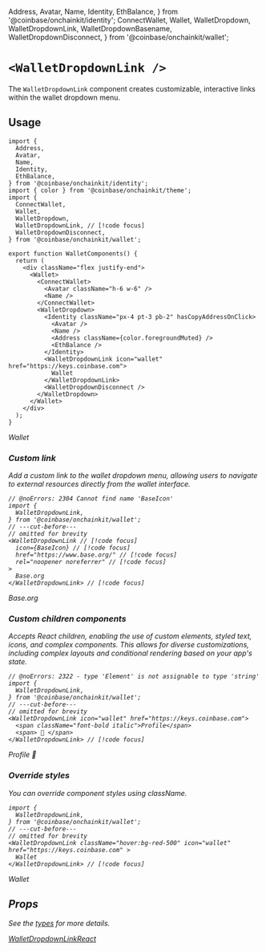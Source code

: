  Address,
  Avatar,
  Name,
  Identity,
  EthBalance,
} from '@coinbase/onchainkit/identity';
  ConnectWallet,
  Wallet,
  WalletDropdown,
  WalletDropdownLink,
  WalletDropdownBasename,
  WalletDropdownDisconnect,
} from '@coinbase/onchainkit/wallet';

# `<WalletDropdownLink />`

The `WalletDropdownLink` component creates customizable, interactive links within the wallet dropdown menu.

## Usage

```tsx twoslash
import {
  Address,
  Avatar,
  Name,
  Identity,
  EthBalance,
} from '@coinbase/onchainkit/identity';
import { color } from '@coinbase/onchainkit/theme';
import {
  ConnectWallet,
  Wallet,
  WalletDropdown,
  WalletDropdownLink, // [!code focus]
  WalletDropdownDisconnect,
} from '@coinbase/onchainkit/wallet';

export function WalletComponents() {
  return (
    <div className="flex justify-end">
      <Wallet>
        <ConnectWallet>
          <Avatar className="h-6 w-6" />
          <Name />
        </ConnectWallet>
        <WalletDropdown>
          <Identity className="px-4 pt-3 pb-2" hasCopyAddressOnClick>
            <Avatar />
            <Name />
            <Address className={color.foregroundMuted} />
            <EthBalance />
          </Identity>
          <WalletDropdownLink icon="wallet" href="https://keys.coinbase.com">
            Wallet
          </WalletDropdownLink>
          <WalletDropdownDisconnect />
        </WalletDropdown>
      </Wallet>
    </div>
  );
}
```

<WalletComponents>
  <Wallet>
    <ConnectWallet>
      <Avatar className="h-6 w-6" />
      <Name />
    </ConnectWallet>
    <WalletDropdown>
      <Identity className="px-4 pt-3 pb-2" hasCopyAddressOnClick>
        <Avatar />
        <Name />
        <Address className={color.foregroundMuted} />
        <EthBalance />
      </Identity>
      <WalletDropdownLink icon="wallet" href="https://keys.coinbase.com">
        Wallet
      </WalletDropdownLink>
      <WalletDropdownDisconnect />
    </WalletDropdown>
  </Wallet>
</WalletComponents>

### Custom link

Add a custom link to the wallet dropdown menu, allowing users to navigate to external resources directly from the wallet interface.

```tsx twoslash
// @noErrors: 2304 Cannot find name 'BaseIcon'
import {
  WalletDropdownLink,
} from '@coinbase/onchainkit/wallet';
// ---cut-before---
// omitted for brevity
<WalletDropdownLink // [!code focus]
  icon={BaseIcon} // [!code focus]
  href="https://www.base.org/" // [!code focus]
  rel="noopener noreferrer" // [!code focus]
>
  Base.org
</WalletDropdownLink> // [!code focus]
```

<WalletComponents>
  <Wallet>
    <ConnectWallet>
      <Avatar className="h-6 w-6" />
      <Name />
    </ConnectWallet>
    <WalletDropdown>
      <Identity className="px-4 pt-3 pb-2" hasCopyAddressOnClick>
        <Avatar />
        <Name />
        <Address className={color.foregroundMuted} />
        <EthBalance />
      </Identity>
      <WalletDropdownLink
        icon={walletDropdownLinkCustomBaseIconSvg}
        href="https://www.base.org/"
        rel="noopener noreferrer"
      >
        Base.org
      </WalletDropdownLink>
      <WalletDropdownDisconnect />
    </WalletDropdown>
  </Wallet>
</WalletComponents>

### Custom children components

Accepts React children, enabling the use of custom elements, styled text, icons, and complex components.
This allows for diverse customizations, including complex layouts and conditional rendering based on your app's state.

```tsx twoslash
// @noErrors: 2322 - type 'Element' is not assignable to type 'string'
import {
  WalletDropdownLink,
} from '@coinbase/onchainkit/wallet';
// ---cut-before---
// omitted for brevity
<WalletDropdownLink icon="wallet" href="https://keys.coinbase.com">
  <span className="font-bold italic">Profile</span>
  <span> 🔵 </span>
</WalletDropdownLink> // [!code focus]
```

<WalletComponents>
  <Wallet>
    <ConnectWallet>
      <Avatar className="h-6 w-6" />
      <Name />
    </ConnectWallet>
    <WalletDropdown>
      <Identity className="px-4 pt-3 pb-2" hasCopyAddressOnClick>
        <Avatar />
        <Name />
        <Address className={color.foregroundMuted} />
        <EthBalance />
      </Identity>
      <WalletDropdownLink icon="wallet" href="https://keys.coinbase.com">
        <span className="font-bold italic">Profile</span>
        <span> 🔵 </span>
      </WalletDropdownLink>
      <WalletDropdownDisconnect />
    </WalletDropdown>
  </Wallet>
</WalletComponents>

### Override styles

You can override component styles using className.

```tsx twoslash
import {
  WalletDropdownLink,
} from '@coinbase/onchainkit/wallet';
// ---cut-before---
// omitted for brevity
<WalletDropdownLink className="hover:bg-red-500" icon="wallet" href="https://keys.coinbase.com" >
  Wallet
</WalletDropdownLink> // [!code focus]
```

<WalletComponents>
  <Wallet>
    <ConnectWallet>
      <Avatar className="h-6 w-6" />
      <Name />
    </ConnectWallet>
    <WalletDropdown>
      <Identity className="px-4 pt-3 pb-2" hasCopyAddressOnClick>
        <Avatar />
        <Name />
        <Address className={color.foregroundMuted} />
        <EthBalance />
      </Identity>
      <WalletDropdownLink className="hover:bg-red-500" icon="wallet" href="https://keys.coinbase.com">
        Wallet
      </WalletDropdownLink>
      <WalletDropdownDisconnect />
    </WalletDropdown>
  </Wallet>
</WalletComponents>

## Props

See the [types](/builderkits/onchainkit/wallet/types#walletdropdownlinkreact) for more details.

[WalletDropdownLinkReact](/builderkits/onchainkit/wallet/types#walletdropdownlinkreact)
